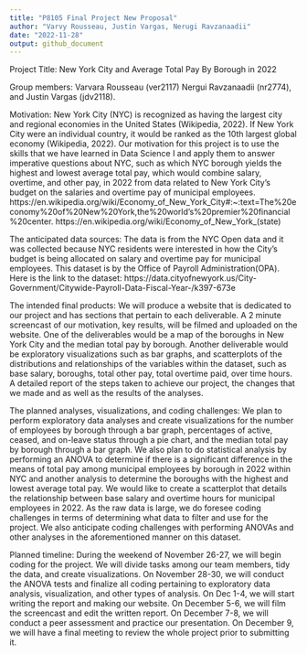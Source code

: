 ```yaml
---
title: "P8105 Final Project New Proposal"
author: "Varvy Rousseau, Justin Vargas, Nerugi Ravzanaadii"
date: "2022-11-28"
output: github_document
---
```


Project Title: New York City and Average Total Pay By Borough in 2022

Group members: Varvara Rousseau (ver2117) Nergui Ravzanaadii (nr2774), and Justin Vargas (jdv2118).  

Motivation: New York City (NYC) is recognized as having the largest city and regional economies in the United States (Wikipedia, 2022).  If New York City were an individual country, it would be ranked as the 10th largest global economy (Wikipedia, 2022).  Our motivation for this project is to  use the skills that we have learned in Data Science I and apply them to answer imperative questions about NYC, such as which NYC borough yields the highest and lowest average total pay, which would combine salary, overtime, and other pay, in 2022 from data related to New York City’s budget on the salaries and overtime pay of municipal employees.
https://en.wikipedia.org/wiki/Economy_of_New_York_City#:~:text=The%20economy%20of%20New%20York,the%20world's%20premier%20financial%20center.
https://en.wikipedia.org/wiki/Economy_of_New_York_(state)

The anticipated data sources: The data is from the NYC Open data and it was collected because NYC residents were interested in how the City’s budget is being allocated on salary and overtime pay for municipal employees. This dataset is by the Office of Payroll Administration(OPA). Here is the link to the dataset:
https://data.cityofnewyork.us/City-Government/Citywide-Payroll-Data-Fiscal-Year-/k397-673e

The intended final products: We will produce a website that is dedicated to our project and has sections that pertain to each deliverable. A 2 minute screencast of our motivation, key results, will be filmed and uploaded on the website. One of the deliverables would be a map of the boroughs in New York City and the median total pay by borough. Another deliverable would be exploratory visualizations such as bar graphs, and scatterplots of the distributions and relationships of the variables within the dataset, such as base salary, boroughs, total other pay, total overtime paid, over time hours. A detailed report of the steps taken to achieve our project, the changes that we made and as well as the results of the analyses. 

The planned analyses, visualizations, and coding challenges: We plan to perform exploratory data analyses and create visualizations for the number of employees by borough through a bar graph, percentages of active, ceased, and on-leave status through a pie chart, and the median total pay by borough through a bar graph. We also plan to do statistical analysis by performing an ANOVA to determine if there is a significant difference in the means of total pay among municipal employees by borough in 2022 within NYC and another analysis to determine the boroughs  with the highest and lowest average total pay.  We would like to create a scatterplot that details the relationship between base salary and overtime hours for municipal employees in 2022.  As the raw data is large, we do foresee coding challenges in terms of determining what data to filter and use for the project. We also anticipate coding challenges with performing ANOVAs and other analyses in the aforementioned manner on this dataset. 

Planned timeline: During the weekend of November 26-27, we will begin coding for the project.  We will divide tasks among our team members, tidy the data, and create visualizations. On November 28-30, we will conduct the ANOVA tests and finalize all coding pertaining to exploratory data analysis, visualization, and other types of analysis.  On Dec 1-4, we will start writing the report and making our website. On December 5-6, we will film the screencast and edit the written report. On December 7-8, we will conduct a peer assessment and practice our presentation. On December 9, we will have a final meeting to review the whole project prior to submitting it.
 
 
 
 
 
 
 
 
 
 
 
 
 


